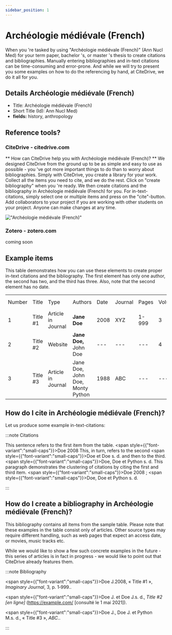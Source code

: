 ```yaml
---
sidebar_position: 1
---
```


# Archéologie médiévale (French)

When you 're tasked by using "Archéologie médiévale (French)" (Ann Nucl Med) for your term paper, bachelor 's, or master 's thesis to create citations and bibliographies.
Manually entering bibliographies and in-text citations can be time-consuming and error-prone. And while we will try to present you some examples on how to do the referencing by hand, at CiteDrive, we do it all for you.

## Details  Archéologie médiévale (French)
* Title: Archéologie médiévale (French)
* Short Title (Id): Ann Nucl Med)
* **fields:** history, anthropology

## Reference tools?
### CiteDrive - citedrive.com
** How can CiteDrive help you with Archéologie médiévale (French)? **
We designed CiteDrive from the ground up to be as simple and easy to use as possible - you 've got more important things to do than to worry about bibliographies. Simply with CiteDrive, you create a library for your work. Collect all the items you need to cite, and we do the rest. Click on "create bibliography" when you 're ready. We then create citations and the bibliography in Archéologie médiévale (French) for you. For in-text-citations, simply select one or multiple items and press on the "cite"-button. Add collaborators to your project if you are working with other students on your project. Anyone can make changes at any time.


!["Archéologie médiévale (French)"](images/archeologie-medievale-french.svg "Choose Archéologie médiévale (French) in the CiteDrive App")

### Zotero - zotero.com

coming soon

## Example items

This table demonstrates how you can use these elements to create proper in-text citations and the bibliography. The first element has only one author, the second has two, and the third has three. Also, note that the second element has no date.


<table>
  <tr>
   <td>Number
   </td>
   <td>Title
   </td>
   <td>Type
   </td>
   <td>Authors
   </td>
   <td>Date
   </td>
   <td>Journal
   </td>
   <td>Pages
   </td>
   <td>Volume
   </td>
   <td>Issue
   </td>
   <td>Access Date
   </td>
  </tr>
  <tr>
   <td>1
   </td>
   <td>Title #1
   </td>
   <td>Article in Journal
   </td>
   <td><strong>Jane Doe</strong>
   </td>
   <td>2008
   </td>
   <td>XYZ
   </td>
   <td>1-999
   </td>
   <td>3
   </td>
   <td>2
   </td>
   <td>--
   </td>
  </tr>
  <tr>
   <td>
2
   </td>
   <td>Title #2
   </td>
   <td>Website
   </td>
   <td><strong>Jane Doe, </strong>John Doe
   </td>
   <td>---
   </td>
   <td>---
   </td>
   <td>---
   </td>
   <td>4
   </td>
   <td>---
   </td>
   <td>2020-05-01
   </td>
  </tr>
  <tr>
   <td>3
   </td>
   <td>Title #3
   </td>
   <td>Article in Journal
   </td>
   <td>Jane Doe, John Doe, Monty Python
   </td>
   <td>1988
   </td>
   <td>ABC
   </td>
   <td>---
   </td>
   <td>---
   </td>
   <td>16
   </td>
   <td>---
   </td>
  </tr>
</table>



## How do I cite in  Archéologie médiévale (French)?

Let us produce some example in-text-citations:

:::note Citations


This sentence refers to the first item from the table. <span style={{"font-variant":"small-caps"}}>Doe</span> 2008 This, in turn, refers to the second <span style={{"font-variant":"small-caps"}}>Doe et Doe</span> s. d.
and then to the third.  <span style={{"font-variant":"small-caps"}}>Doe, Doe et Python</span> s. d.
This paragraph demonstrates the clustering of citations by citing the first and third item. <span style={{"font-variant":"small-caps"}}>Doe</span> 2008 ; <span style={{"font-variant":"small-caps"}}>Doe, Doe et Python</span> s. d.

:::

## How do I create a bibliography in Archéologie médiévale (French)?

This bibliography contains all items from the sample table. Please note that these examples in the table consist only of articles. Other source types may require different handling, such as web pages that expect an access date, or movies, music tracks etc.

While we would like to show a few such concrete examples in the future - this series of articles is in fact in progress - we would like to point out that CiteDrive already features them.

:::note Bibliography

<span style={{"font-variant":"small-caps"}}>Doe J.</span>2008, « Title #1 », <i>Imaginary Journal</i>, 3, p. 1‑999..

<span style={{"font-variant":"small-caps"}}>Doe J. et Doe J.</span>s. d., <i><i>Title #2</i> [en ligne]</i> (https://example.com/ [consulté le 1 mai 2021]).

<span style={{"font-variant":"small-caps"}}>Doe J., Doe J. et Python M.</span>s. d., « Title #3 », <i>ABC</i>..



:::


        